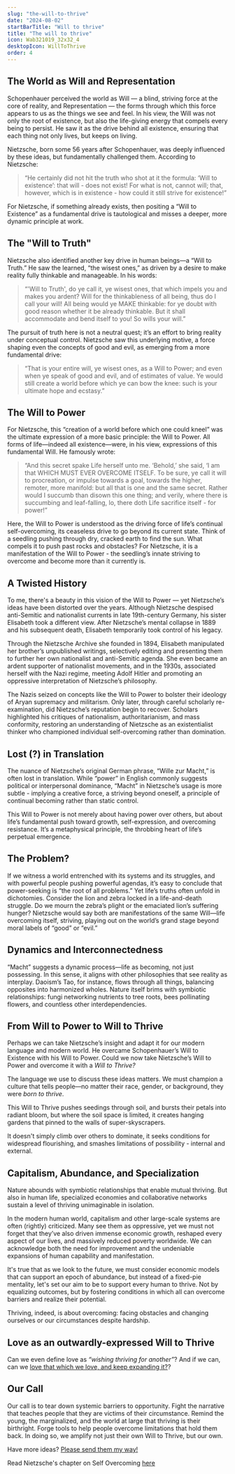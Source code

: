 ```yaml
---
slug: "the-will-to-thrive"
date: "2024-08-02"
startBarTitle: "Will to thrive"
title: "The will to thrive"
icon: Wab321019_32x32_4
desktopIcon: WillToThrive
order: 4
---
```


## The World as Will and Representation

Schopenhauer perceived the world as Will — a blind, striving force at the core of reality, and Representation — the forms through which this force appears to us as the things we see and feel. In his view, the Will was not only the root of existence, but also the life-giving energy that compels every being to persist. He saw it as the drive behind all existence, ensuring that each thing not only lives, but keeps on living.

Nietzsche, born some 56 years after Schopenhauer, was deeply influenced by these ideas, but fundamentally challenged them. According to Nietzsche:

> “He certainly did not hit the truth who shot at it the formula: ‘Will to existence’: that will - does not exist! For what is not, cannot will; that, however, which is in existence - how could it still strive for existence!”

For Nietzsche, if something already exists, then positing a “Will to Existence” as a fundamental drive is tautological and misses a deeper, more dynamic principle at work.

## The "Will to Truth"

Nietzsche also identified another key drive in human beings—a “Will to Truth.” He saw the learned, “the wisest ones,” as driven by a desire to make reality fully thinkable and manageable. In his words:

> “'Will to Truth', do ye call it, ye wisest ones, that which impels you and makes you ardent? Will for the thinkableness of all being, thus do I call your will! All being would ye MAKE thinkable: for ye doubt with good reason whether it be already thinkable. But it shall accommodate and bend itself to you! So wills your will.”

The pursuit of truth here is not a neutral quest; it’s an effort to bring reality under conceptual control. Nietzsche saw this underlying motive, a force shaping even the concepts of good and evil, as emerging from a more fundamental drive:

> “That is your entire will, ye wisest ones, as a Will to Power; and even when ye speak of good and evil, and of estimates of value. Ye would still create a world before which ye can bow the knee: such is your ultimate hope and ecstasy.”

## The Will to Power

For Nietzsche, this “creation of a world before which one could kneel” was the ultimate expression of a more basic principle: the Will to Power. All forms of life—indeed all existence—were, in his view, expressions of this fundamental Will. He famously wrote:

> “And this secret spake Life herself unto me. ‘Behold,’ she said, ‘I am that WHICH MUST EVER OVERCOME ITSELF. To be sure, ye call it will to procreation, or impulse towards a goal, towards the higher, remoter, more manifold: but all that is one and the same secret. Rather would I succumb than disown this one thing; and verily, where there is succumbing and leaf-falling, lo, there doth Life sacrifice itself - for power!”

Here, the Will to Power is understood as the driving force of life’s continual self-overcoming, its ceaseless drive to go beyond its current state. Think of a seedling pushing through dry, cracked earth to find the sun. What compels it to push past rocks and obstacles? For Nietzsche, it is a manifestation of the Will to Power - the seedling’s innate striving to overcome and become more than it currently is.

## A Twisted History

To me, there's a beauty in this vision of the Will to Power — yet Nietzsche’s ideas have been distorted over the years. Although Nietzsche despised anti-Semitic and nationalist currents in late 19th-century Germany, his sister Elisabeth took a different view. After Nietzsche’s mental collapse in 1889 and his subsequent death, Elisabeth temporarily took control of his legacy.

Through the Nietzsche Archive she founded in 1894, Elisabeth manipulated her brother’s unpublished writings, selectively editing and presenting them to further her own nationalist and anti-Semitic agenda. She even became an ardent supporter of nationalist movements, and in the 1930s, associated herself with the Nazi regime, meeting Adolf Hitler and promoting an oppressive interpretation of Nietzsche’s philosophy.

The Nazis seized on concepts like the Will to Power to bolster their ideology of Aryan supremacy and militarism. Only later, through careful scholarly re-examination, did Nietzsche’s reputation begin to recover. Scholars highlighted his critiques of nationalism, authoritarianism, and mass conformity, restoring an understanding of Nietzsche as an existentialist thinker who championed individual self-overcoming rather than domination.

## Lost (?) in Translation

The nuance of Nietzsche’s original German phrase, “Wille zur Macht,” is often lost in translation. While “power” in English commonly suggests political or interpersonal dominance, “Macht” in Nietzsche’s usage is more subtle - implying a creative force, a striving beyond oneself, a principle of continual becoming rather than static control.

This Will to Power is not merely about having power over others, but about life’s fundamental push toward growth, self-expression, and overcoming resistance. It’s a metaphysical principle, the throbbing heart of life’s perpetual emergence.

## The Problem?

If we witness a world entrenched with its systems and its struggles, and with powerful people pushing powerful agendas, it’s easy to conclude that power-seeking is “the root of all problems.” Yet life’s truths often unfold in dichotomies. Consider the lion and zebra locked in a life-and-death struggle. Do we mourn the zebra’s plight or the emaciated lion’s suffering hunger? Nietzsche would say both are manifestations of the same Will—life overcoming itself, striving, playing out on the world’s grand stage beyond moral labels of “good” or “evil.”

## Dynamics and Interconnectedness

“Macht” suggests a dynamic process—life as becoming, not just possessing. In this sense, it aligns with other philosophies that see reality as interplay. Daoism’s Tao, for instance, flows through all things, balancing opposites into harmonized wholes. Nature itself brims with symbiotic relationships: fungi networking nutrients to tree roots, bees pollinating flowers, and countless other interdependencies.

## From Will to Power to Will to Thrive

Perhaps we can take Nietzsche’s insight and adapt it for our modern language and modern world. He overcame Schopenhauer’s Will to Existence with his Will to Power. Could we now take Nietzsche’s Will to Power and overcome it with a _Will to Thrive?_

The language we use to discuss these ideas matters. We must champion a culture that tells people—no matter their race, gender, or background, they were _born to thrive_.

This Will to Thrive pushes seedings through soil, and bursts their petals into radiant bloom, but where the soil space is limited, it creates hanging gardens that pinned to the walls of super-skyscrapers.

It doesn't simply climb over others to dominate, it seeks conditions for widespread flourishing, and smashes limitations of possibility - internal and external.

## Capitalism, Abundance, and Specialization

Nature abounds with symbiotic relationships that enable mutual thriving. But also in human life, specialized economies and collaborative networks sustain a level of thriving unimaginable in isolation.

In the modern human world, capitalism and other large-scale systems are often (rightly) criticized. Many see them as oppressive, yet we must not forget that they’ve also driven immense economic growth, reshaped every aspect of our lives, and massively reduced poverty worldwide. We can acknowledge both the need for improvement and the undeniable expansions of human capability and manifestation.

It's true that as we look to the future, we must consider economic models that can support an epoch of abundance, but instead of a fixed-pie mentality, let's set our aim to be to support every human to thrive. Not by equalizing outcomes, but by fostering conditions in which all can overcome barriers and realize their potential.

Thriving, indeed, is about overcoming: facing obstacles and changing ourselves or our circumstances despite hardship.

## Love as an outwardly-expressed Will to Thrive

Can we even define love as _“wishing thriving for another”_? And if we can, can we [love that which we love, and keep expanding it?](https://open.spotify.com/track/5kdXiiF8MxyLVhRjkVv9jQ?si=5dcc37d41bec4134)?

## Our Call

Our call is to tear down systemic barriers to opportunity. Fight the narrative that teaches people that they are victims of their circumstance. Remind the young, the marginalized, and the world at large that thriving is their birthright. Forge tools to help people overcome limitations that hold them back. In doing so, we amplify not just their own Will to Thrive, but our own.

Have more ideas? [Please send them my way!](mailto:hi@michaeldawson.com.au)

Read Nietzsche's chapter on Self Overcoming [here](http://4umi.com/nietzsche/zarathustra/34)
